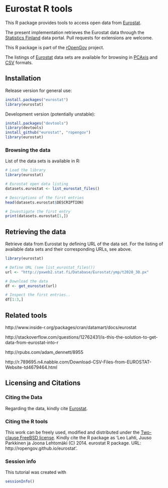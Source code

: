 <!--
%\VignetteEngine{knitr}
%\VignetteIndexEntry{An R Markdown Vignette made with knitr}
-->

Eurostat R tools
===========

This R package provides tools to access open data from [Eurostat](http://epp.eurostat.ec.europa.eu/portal/page/portal/statistics/themes). 

The present implementation retrieves the Eurostat data through the [Statistics
Finland](http://www.stat.fi/tup/tilastotietokannat/index_fi.html) data portal. Pull requests for extensions are welcome.

This R package is part of the [rOpenGov](http://ropengov.github.io)
project.

The listings of [Eurostat](http://www.stat.fi/org/lainsaadanto/avoin_data.html) data sets are available for browsing in [PCAxis](http://pxweb2.stat.fi/Database/Eurostat/databasetree_fi.asp) and [CSV](http://pxweb2.stat.fi/database/Eurostatn/Eurostatn_rap.csv) formats.


## Installation

Release version for general use:

```r
install.packages("eurostat")
library(eurostat)
```

Development version (potentially unstable):

```r
install.packages("devtools")
library(devtools)
install_github("eurostat", "ropengov")
library(eurostat)
```


### Browsing the data

List of the data sets is available in R:

```r
# Load the library
library(eurostat)

# Eurostat open data listing
datasets.eurostat <- list_eurostat_files()

# Descriptions of the first entries
head(datasets.eurostat$DESCRIPTION)

# Investigate the first entry 
print(datasets.eurostat[1,])
```

## Retrieving the data

Retrieve data from Eurostat by defining URL of the data set. For the
listing of available data sets and their corresponding URLs, see
above.

```r
library(eurostat)

# Define URL (see list_eurostat_files())
url <- "http://pxweb2.stat.fi/Database/Eurostat/ymp/t2020_30.px"

# Download the data
df <- get_eurostat(url)

# Inspect the first entries..
df[1:3,]
```


## Related tools

http://www.inside-r.org/packages/cran/datamart/docs/eurostat

http://stackoverflow.com/questions/12762431/is-this-the-solution-to-get-data-from-eurostat-into-r

http://rpubs.com/adam_dennett/8955

http://r.789695.n4.nabble.com/Download-CSV-Files-from-EUROSTAT-Website-td4679464.html



## Licensing and Citations

### Citing the Data

Regarding the data, kindly cite [Eurostat](http://epp.eurostat.ec.europa.eu/portal/page/portal/statistics/search_database). 


### Citing the R tools

This work can be freely used, modified and distributed under the
[Two-clause FreeBSD
license](http://en.wikipedia.org/wiki/BSD\_licenses). Kindly cite the
R package as 'Leo Lahti, Juuso Parkkinen ja Joona Lehtomäki (C)
2014. eurostat R package. URL: http://ropengov.github.io/eurostat'.


### Session info

This tutorial was created with

```r
sessionInfo()
```
